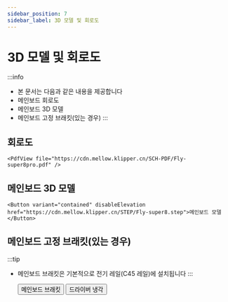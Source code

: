 ```yaml
---
sidebar_position: 7
sidebar_label: 3D 모델 및 회로도
---
```




# 3D 모델 및 회로도


:::info
* 본 문서는 다음과 같은 내용을 제공합니다
* 메인보드 회로도
* 메인보드 3D 모델
* 메인보드 고정 브래킷(있는 경우)
:::

## 회로도

    <PdfView file="https://cdn.mellow.klipper.cn/SCH-PDF/Fly-super8pro.pdf" />


## 메인보드 3D 모델

    <Button variant="contained" disableElevation href="https://cdn.mellow.klipper.cn/STEP/Fly-super8.step">메인보드 모델</Button>


## 메인보드 고정 브래킷(있는 경우)

:::tip
* 메인보드 브래킷은 기본적으로 전기 레일(C45 레일)에 설치됩니다
:::

    <Button variant="contained" disableElevation href="https://www.printables.com/model/351445-snakeoilxys-mellow-super-8-din-mounter-remix">메인보드 브래킷</Button>
    <Button variant="contained" disableElevation href="https://www.printables.com/model/521770-voron-mellow-super8-pro-drives-dual-fans">드라이버 냉각</Button>